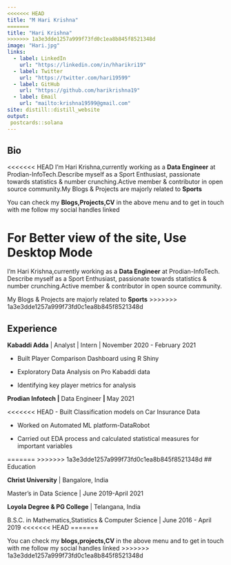 ```yaml
---
<<<<<<< HEAD
title: "M Hari Krishna"
=======
title: "Hari Krishna"
>>>>>>> 1a3e3dde1257a999f73fd0c1ea8b845f8521348d
image: "Hari.jpg"
links:
  - label: LinkedIn
    url: "https://linkedin.com/in/hharikri19"
  - label: Twitter
    url: "https://twitter.com/hari19599"
  - label: GitHub
    url: "https://github.com/harikrishna19"
  - label: Email
    url: "mailto:krishna19599@gmail.com"
site: distill::distill_website
output:
 postcards::solana
---
```


## Bio

<<<<<<< HEAD
I'm Hari Krishna,currently working as a **Data Engineer** at Prodian-InfoTech.Describe myself as a Sport Enthusiast, passionate towards statistics & number crunching.Active member & contributor in open source community.My Blogs & Projects are majorly related to **Sports**

You can check my **Blogs,Projects,CV** in the above menu and to get in touch with me follow my social handles linked

For Better view of the site, Use **Desktop Mode**
=======
I'm Hari Krishna,currently working as a **Data Engineer** at Prodian-InfoTech. Describe myself as a Sport Enthusiast, passionate towards statistics & number crunching.Active member & contributor in open source community.

My Blogs & Projects are majorly related to **Sports**
>>>>>>> 1a3e3dde1257a999f73fd0c1ea8b845f8521348d

## Experience

**Kabaddi Adda** \| Analyst \| Intern \| November 2020 - February 2021

-   Built Player Comparison Dashboard using R Shiny

-   Exploratory Data Analysis on Pro Kabaddi data

-   Identifying key player metrics for analysis

**Prodian Infotech \|** Data Engineer **\|** May 2021

<<<<<<< HEAD
-   Built Classification models on Car Insurance Data

-   Worked on Automated ML platform-DataRobot

-   Carried out EDA process and calculated statistical measures for important variables

=======
>>>>>>> 1a3e3dde1257a999f73fd0c1ea8b845f8521348d
## Education

**Christ University** \| Bangalore, India

Master's in Data Science \| June 2019-April 2021

**Loyola Degree & PG College** \| Telangana, India

B.S.C. in Mathematics,Statistics & Computer Science \| June 2016 - April 2019
<<<<<<< HEAD
=======

You can check my **blogs,projects,CV** in the above menu and to get in touch with me follow my social handles linked
>>>>>>> 1a3e3dde1257a999f73fd0c1ea8b845f8521348d
